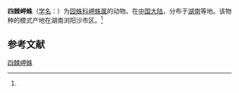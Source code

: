 {{Speciesbox
| name = 四棘岬蛛
| status = 
| status_system = 
| image = 
| genus = Pronous
| species = tetraspinulus
| authority = (Yin et Wang, 1990)<ref name='id13736'>{{cite web| url =http://www.bioinfo.cn/db05/BjdwSpecies.php?action=view&id=13736| title =四棘岬蛛| work =《中国动物物种编目数据库》| publisher =中国科学院微生物研究所| author =中国科学院动物研究所| accessdate =2009-04-28| deadurl =yes| archiveurl =https://web.archive.org/web/20160305000801/http://www.bioinfo.cn/db05/BjdwSpecies.php?action=view&id=13736| archivedate =2016-03-05}}</ref>
}}

'''四棘岬蛛'''（[[学名|学名]]：{{lang|la|''Pronous tetraspinulus''}}）为[[园蛛科|园蛛科]][[岬蛛属|岬蛛属]]的动物。在[[中国大陆|中国大陆]]，分布于[[湖南|湖南]]等地。该物种的模式产地在湖南浏阳沙市区。<ref name='id13736'/>

== 参考文献 ==
{{reflist}}

{{Wikispecies|Pronous tetraspinulus}}

[[Category:岬蛛属|四棘岬蛛]]


{{蜘蛛小作品}}